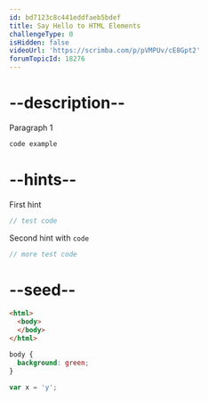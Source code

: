 ```yaml
---
id: bd7123c8c441eddfaeb5bdef
title: Say Hello to HTML Elements
challengeType: 0
isHidden: false
videoUrl: 'https://scrimba.com/p/pVMPUv/cE8Gpt2'
forumTopicId: 18276
---
```


# --description--

Paragraph 1

```html
code example
```

# --hints--

First hint

```js
// test code
```

Second hint with <code>code</code>

```js
// more test code
```

# --seed--

```html
<html>
  <body>
  </body>
</html>
```

```css
body {
  background: green;
}
```

```js
var x = 'y';
```
